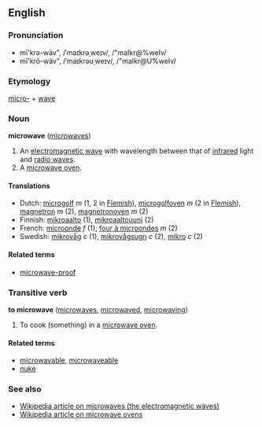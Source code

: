 ==English==
===Pronunciation===
*mī'krə-wāv", /ˈmaɪkrəˌweɪv/, /"maIkr@%weIv/
*mī'krō-wāv", /ˈmaɪkrəʊˌweɪv/, /"maIkr@U%weIv/

===Etymology===
[[micro-]] + [[wave]]

===Noun===
'''microwave''' ([[microwaves]])

#An [[electromagnetic wave]] with wavelength between that of [[infrared]] light and [[radio wave]]s.
#A [[microwave oven]].

====Translations====
*Dutch: [[microgolf]] ''m'' (1, 2 in [[Flemish]]), [[microgolfoven]] ''m'' (2 in [[Flemish]]), [[magnetron]] ''m'' (2), [[magnetronoven]] ''m'' (2)
*Finnish: [[mikroaalto]] (1), [[mikroaaltouuni]] (2)
*French: [[microonde]] ''f'' (1); [[four à microondes]] ''m'' (2)
*Swedish: [[mikrovåg]] ''c'' (1), [[mikrovågsugn]] ''c'' (2), [[mikro]] ''c'' (2)

====Related terms====
*[[microwave-proof]]

===Transitive verb===
'''to microwave''' ([[microwaves]], [[microwaved]], [[microwaving]])

#To cook (something) in a [[microwave oven]].

====Related terms====
*[[microwavable]], [[microwaveable]]<!--Note: While "microwavable" is the correctly formed form of the word, Google searches on these terms give approximately the same number of results.-->
*[[nuke]]

===See also===
*[[w:Microwave|Wikipedia article on microwaves (the electromagnetic waves)]]
*[[w:Microwave_oven|Wikipedia article on microwave ovens]]